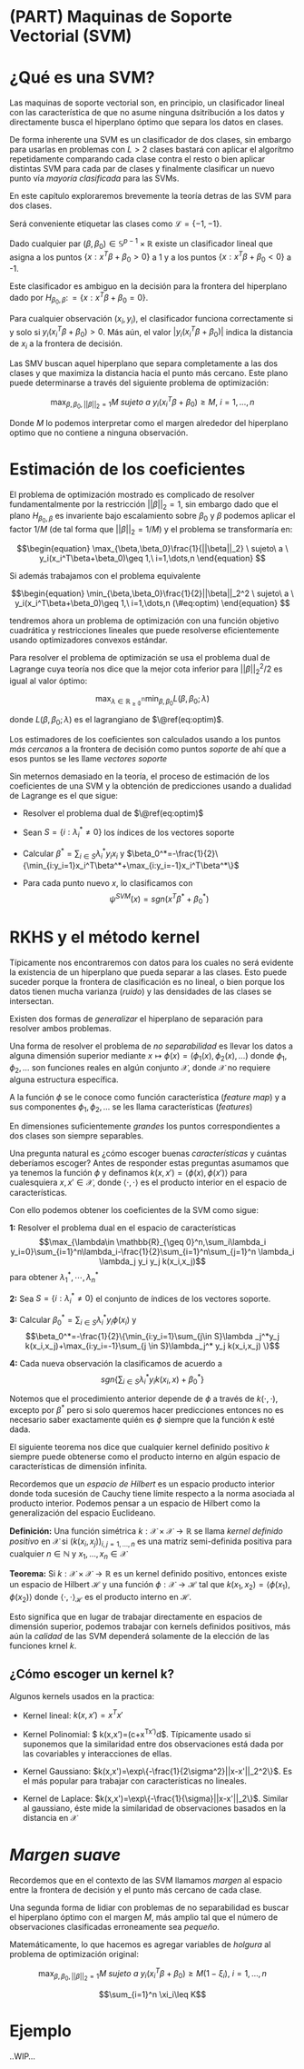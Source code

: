 # (PART) Maquinas de Soporte Vectorial (SVM) {-}

# ¿Qué es una SVM?

Las maquinas de soporte vectorial son, en principio, un clasificador lineal con las característica de que no asume ninguna dsitribución a los datos y directamente busca el hiperplano óptimo que separa los datos en clases.

De forma inherente una SVM es un clasificador de dos clases, sin embargo para usarlas en problemas con $L>2$ clases bastará con aplicar el algorítmo repetidamente comparando cada clase contra el resto o bien aplicar distintas SVM para cada par de clases y finalmente clasificar un nuevo punto vía _mayoría clasificada_ para las SVMs.

En este capítulo exploraremos brevemente la teoría detras de las SVM para dos clases.

Será conveniente etiquetar las clases como $\mathcal{L}=\{-1,-1\}$.

Dado cualquier par $(\beta,\beta_0) \in \mathbb{S}^{p-1}\times\mathbb{R}$ existe un clasificador lineal que asigna a los puntos $\{x:x^T\beta+\beta_0>0\}$ a 1 y a los puntos $\{x:x^T\beta+\beta_0<0\}$ a -1.

Este clasificador es ambiguo en la decisión para la frontera del hiperplano dado por $H_{\beta_0,\beta}\colon= \{x:x^T\beta+\beta_0=0\}$.

Para cualquier observación $(x_i,y_i)$, el clasificador funciona correctamente si y solo si $y_i(x_i^T\beta +\beta_0)>0$. Más aún, el valor $|y_i(x_i^T\beta +\beta_0)|$ indica la distancia de $x_i$ a la frontera de decisión.

Las SMV buscan aquel hiperplano que separa completamente a las dos clases y que maximiza la distancia hacia el punto más cercano. Este plano puede determinarse a través del siguiente problema de optimización:

$$ \begin{equation}  \max_{\beta,\beta_0,||\beta||_2=1} M \ sujeto \ a \ y_i(x_i^T\beta+\beta_0)\geq M,\ i=1,\dots,n \end{equation} $$

Donde $M$ lo podemos interpretar como el margen alrededor del hiperplano optimo que no contiene a ninguna observación.

# Estimación de los coeficientes

El problema de optimización mostrado es complicado de resolver fundamentalmente por la restricción $||\beta||_2=1$, sin embargo dado que el plano $H_{\beta_0,\beta}$ es invariente bajo escalamiento sobre $\beta_0$ y $\beta$ podemos aplicar el factor $1/M$ (de tal forma que $||\beta||_2=1/M$) y el problema se transformaría en:

$$\begin{equation}  \max_{\beta,\beta_0}\frac{1}{||\beta||_2} \ sujeto\ a \ y_i(x_i^T\beta+\beta_0)\geq 1,\ i=1,\dots,n \end{equation} $$

Si además trabajamos con el problema equivalente

$$\begin{equation} \min_{\beta,\beta_0}\frac{1}{2}||\beta||_2^2 \ sujeto\ a \ y_i(x_i^T\beta+\beta_0)\geq 1,\ i=1,\dots,n (\#eq:optim) \end{equation} $$

tendremos ahora un problema de optimización con una función objetivo cuadrática y restricciones lineales que puede resolverse eficientemente usando optimizadores convexos estándar.

Para resolver el problema de optimización se usa el problema dual de Lagrange cuya teoría nos dice que la mejor cota inferior para $||\beta||_2^2/2$ es igual al valor óptimo:

$$\begin{equation} \max_{\lambda\in \mathbb{R_{\geq0}^n}} \min_{\beta,\beta_0} L(\beta,\beta_0;\lambda) \end{equation} $$

donde $L(\beta,\beta_0;\lambda)$ es el lagrangiano de $\@ref(eq:optim)$.

Los estimadores de los coeficientes son calculados usando a los puntos _más cercanos_ a la frontera de decisión como puntos _soporte_ de ahí que a esos puntos se les llame _vectores soporte_

Sin meternos demasiado en la teoría, el proceso de estimación de los coeficientes de una SVM y la obtención de predicciones usando a dualidad de Lagrange es el que sigue:

- Resolver el problema dual de $\@ref(eq:optim)$

- Sean $S=\{i:\lambda_i^*\neq0\}$ los índices de los vectores soporte

- Calcular $\beta^*=\sum_{i\in S}\lambda_i^*y_i x_i$ y $\beta_0^*=-\frac{1}{2}\{\min_{i:y_i=1}x_i^T\beta^*+\max_{i:y_i=-1}x_i^T\beta^*\}$

- Para cada punto nuevo $x$, lo clasificamos con $$\psi^{SVM}(x)=sgn(x^T\beta^*+\beta_0^*)$$

# RKHS y el método kernel

Típicamente nos encontraremos con datos para los cuales no será evidente la existencia de un hiperplano que pueda separar a las clases. Esto puede suceder porque la frontera de clasificación es no lineal, o bien porque los datos tienen mucha varianza (_ruido_) y las densidades de las clases se intersectan.

Existen dos formas de _generalizar_ el hiperplano de separación para resolver ambos problemas.

Una forma de resolver el problema de _no separabilidad_ es llevar los datos a alguna dimensión superior mediante $x \mapsto \phi(x)=(\phi_1(x),\phi_2(x),\dots)$ donde $\phi_1,\phi_2,\dots$ son funciones reales en algún conjunto $\mathcal{X}$, donde $\mathcal{X}$ no requiere alguna estructura específica.

A la función $\phi$ se le conoce como función característica (_feature map_) y a sus componentes $\phi_1,\phi_2,\dots$ se les llama características (_features_)

En dimensiones suficientemente _grandes_ los puntos correspondientes a dos clases son siempre separables.

Una pregunta natural es ¿cómo escoger buenas _características_ y cuántas deberíamos escoger? Antes de responder estas preguntas asumamos que ya tenemos la función $\phi$ y definamos $k(x,x')=\langle \phi(x),\phi(x')\rangle$ para cualesquiera $x,x'\in \mathcal{X}$, donde $\langle \cdot,\cdot \rangle$ es el producto interior en el espacio de características.

Con ello podemos obtener los coeficientes de la SVM como sigue:

__1:__ Resolver el problema dual en el espacio de características $$\max_{\lambda\in \mathbb{R}_{\geq 0}^n,\sum_i\lambda_i y_i=0}\sum_{i=1}^n\lambda_i-\frac{1}{2}\sum_{i=1}^n\sum_{j=1}^n \lambda_i \lambda_j y_i y_j k(x_i,x_j)$$ para obtener $\lambda_1^*,\cdots,\lambda_n^*$

__2:__ Sea $S=\{i:\lambda_i^*\neq 0\}$ el conjunto de índices de los vectores soporte.

__3:__ Calcular $\beta_0^*=\sum_{i\in S}\lambda_i^*y_i \phi(x_i)$ y $$\beta_0^*=-\frac{1}{2}\{\min_{i:y_i=1}\sum_{j\in S}\lambda _j^*y_j k(x_i,x_j)+\max_{i:y_i=-1}\sum_{j \in S}\lambda_j^* y_j k(x_i,x_j) \}$$

__4:__ Cada nueva observación la clasificamos de acuerdo a $$sgn\{ \sum_{i\in S}\lambda_i^* y_i k(x_i,x) + \beta_0^* \}$$

Notemos que el procedimiento anterior depende de $\phi$ a través de $k(\cdot,\cdot)$, excepto por $\beta^*$ pero si solo queremos hacer predicciones entonces no es necesario saber exactamente quién es $\phi$ siempre que la función $k$ esté dada.

El siguiente teorema nos dice que cualquier kernel definido positivo $k$ siempre puede obtenerse como el producto interno en algún espacio de características de dimensión infinita.

Recordemos que un _espacio de Hilbert_ es un espacio producto interior donde toda sucesión de Cauchy tiene límite respecto a la norma asociada al producto interior. Podemos pensar a un espacio de Hilbert como la generalización del espacio Euclideano.

__Definición:__ Una función simétrica $k:\mathcal{X}\times \mathcal{X}\rightarrow \mathbb{R}$ se llama _kernel definido positivo_ en $\mathcal{X}$ si $(k(x_i,x_j))_{i,j=1,\dots,n}$ es una matriz semi-definida positiva para cualquier $n\in \mathbb{N}$ y $x_1,\dots,x_n\in \mathcal{X}$

__Teorema:__ Si $k:\mathcal{X}\times \mathcal{X}\rightarrow \mathbb{R}$ es un kernel definido positivo, entonces existe un espacio de Hilbert $\mathcal{H}$ y una función $\phi :\mathcal{X}\rightarrow \mathcal{H}$ tal que $k(x_1,x_2)=\langle\phi(x_1),\phi(x_2)\rangle$ donde $\langle\cdot,\cdot \rangle_\mathcal{H}$ es el producto interno en $\mathcal{H}$.

Esto significa que en lugar de trabajar directamente en espacios de dimensión superior, podemos trabajar con kernels definidos positivos, más aún la _calidad_ de las SVM dependerá solamente de la elección de las funciones krnel $k$.

## ¿Cómo escoger un kernel k?

Algunos kernels usados en la practica:

- Kernel lineal: $k(x,x')=x^Tx'$

- Kernel Polinomial: $ k(x,x')=(c+x^Tx')^d$. Típicamente usado si suponemos que la similaridad entre dos observaciones está dada por las covariables y interacciones de ellas.

- Kernel Gaussiano: $k(x,x')=\exp\{-\frac{1}{2\sigma^2}||x-x'||_2^2\}$. Es el más popular para trabajar con características no lineales.

- Kernel de Laplace: $k(x,x')=\exp\{-\frac{1}{\sigma}||x-x'||_2\}$. Similar al gaussiano, éste mide la similaridad de observaciones basados en la distancia en $\mathcal{X}$

# _Margen suave_

Recordemos que en el contexto de las SVM llamamos _margen_ al espacio entre la frontera de decisión y el punto más cercano de cada clase.

Una segunda forma de lidiar con problemas de no separabilidad es buscar el hiperplano óptimo con el margen $M$, más amplio tal que el número de observaciones clasificadas erroneamente sea _pequeño_.

Matemáticamente, lo que hacemos es agregar variables de _holgura_ al problema de optimización original:

$$ \begin{equation}  \max_{\beta,\beta_0,||\beta||_2=1} M \ sujeto \ a \ y_i(x_i^T\beta+\beta_0)\geq M(1-\xi_i),\ i=1,\dots,n \end{equation} $$

$$\sum_{i=1}^n \xi_i\leq K$$

# Ejemplo

..WIP...
